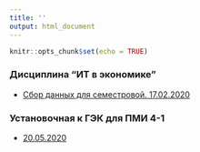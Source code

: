 ```yaml
---
title: ''
output: html_document
---
```


```r
knitr::opts_chunk$set(echo = TRUE)

```


### Дисциплина “ИТ в экономике”    

* [Сбор данных для семестровой. 17.02.2020](https://aksyuk.github.io/xaringan_gh/slides/itve/slides_01.html)   

### Установочная к ГЭК для ПМИ 4-1

* [20.05.2020](https://aksyuk.github.io/xaringan_gh/slides/R_practice/slides_gek_review.html)  